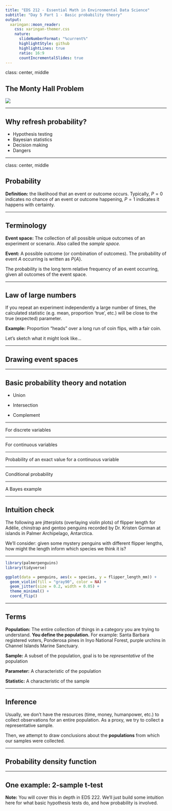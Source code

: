 ```yaml
---
title: "EDS 212 - Essential Math in Environmental Data Science"
subtitle: "Day 5 Part 1 - Basic probability theory"  
output:
  xaringan::moon_reader:
    css: xaringan-themer.css
    nature:
      slideNumberFormat: "%current%"
      highlightStyle: github
      highlightLines: true
      ratio: 16:9
      countIncrementalSlides: true
---
```


class: center, middle

## The Monty Hall Problem
![](slide_images/monty_hall.jpg)

---

## Why refresh probability?

- Hypothesis testing
- Bayesian statistics
- Decision making
- Dangers 

---

class: center, middle

## Probability

**Definition:** the likelihood that an event or outcome occurs. Typically, $P = 0$ indicates no chance of an event or outcome happening, $P=1$ indicates it happens with certainty.

---

## Terminology

**Event space:** The collection of all possible unique outcomes of an experiment or scenario. Also called the *sample space.*

**Event:** A possible outcome (or combination of outcomes). The probability of event $A$ occurring is written as $P\{ A \}$.

The probability is the long term relative frequency of an event occurring, given all outcomes of the event space.

---

## Law of large numbers

If you repeat an experiment independently a large number of times, the calculated statistic (e.g. mean, proportion 'true', etc.) will be close to the true (expected) parameter. 

**Example:** Proportion "heads" over a long run of coin flips, with a fair coin. 

Let's sketch what it might look like...

---

## Drawing event spaces

---

## Basic probability theory and notation

- Union

- Intersection

- Complement

---

For discrete variables

---

For continuous variables

---

Probability of an exact value for a continuous variable

---

Conditional probability

--- 

A Bayes example

---

## Intuition check 

The following are jitterplots (overlaying violin plots) of flipper length for Adélie, chinstrap and gentoo penguins recorded by Dr. Kristen Gorman at islands in Palmer Archipelago, Antarctica. 

We'll consider: given some mystery penguins with different flipper lengths, how might the length inform which species we think it is? 

---

```r
library(palmerpenguins)
library(tidyverse)

ggplot(data = penguins, aes(x = species, y = flipper_length_mm)) +
  geom_violin(fill = "gray90", color = NA) +
  geom_jitter(size = 0.2, width = 0.05) +
  theme_minimal() +
  coord_flip()
```

---

## Terms

**Population:** The entire collection of things in a category you are trying to understand. **You define the population.** For example: Santa Barbara registered voters, Ponderosa pines in Inyo National Forest, purple urchins in Channel Islands Marine Sanctuary. 

**Sample:** A subset of the population, goal is to be *representative* of the population

**Parameter:** A characteristic of the population

**Statistic:** A characteristic of the sample

---

## Inference

Usually, we don't have the resources (time, money, humanpower, etc.) to collect observations for an entire population. As a proxy, we try to collect a representative sample. 

Then, we attempt to draw conclusions about the **populations** from which our samples were collected.

---

## Probability density function

---

## One example: 2-sample t-test

**Note:** You will cover this in depth in EDS 222. We'll just build some intuition here for what basic hypothesis tests do, and how probability is involved. 



